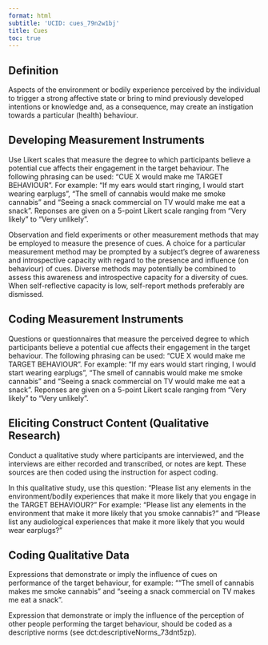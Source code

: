 ```yaml
---
format: html
subtitle: 'UCID: cues_79n2w1bj'
title: Cues
toc: true
---
```


## Definition

Aspects of the environment or bodily experience perceived by the individual to trigger a strong affective state or bring to mind previously developed intentions or knowledge and, as a consequence, may create an instigation towards a particular (health) behaviour.  




## Developing Measurement Instruments

Use Likert scales that measure the degree to which participants believe a potential cue affects their  engagement in the target behaviour. The following phrasing can be used: "CUE X would make me TARGET BEHAVIOUR". For example: "If my ears would start ringing, I would start wearing earplugs", "The smell of cannabis would make me smoke cannabis" and "Seeing a snack commercial on TV would make me eat a snack". Reponses are given on a 5-point Likert scale ranging from "Very likely" to "Very unlikely".

Observation and field experiments or other measurement methods that may be employed to measure the presence of cues. A choice for a particular measurement method may be prompted by a subject's degree of awareness and introspective capacity with regard to the presence and influence (on behaviour) of cues. Diverse methods may potentially be combined to assess this awareness and introspective capacity for a diversity of cues. When self-reflective capacity is low, self-report methods preferably are dismissed.










## Coding Measurement Instruments

Questions or questionnaires that measure the perceived degree to which participants believe a potential cue affects their  engagement in the target behaviour. The following phrasing can be used: "CUE X would make me TARGET BEHAVIOUR". For example: "If my ears would start ringing, I would start wearing earplugs", "The smell of cannabis would make me smoke cannabis" and "Seeing a snack commercial on TV would make me eat a snack". Reponses are given on a 5-point Likert scale ranging from "Very likely" to "Very unlikely".


## Eliciting Construct Content (Qualitative Research)

Conduct a qualitative study where participants are interviewed, and the interviews are either recorded and transcribed, or notes are kept. These sources are then coded using the instruction for aspect coding.

In this qualitative study, use this question: "Please list any elements in the environment/bodily experiences that make it more likely that you engage in the TARGET BEHAVIOUR?" For example: "Please list any elements in the environment that make it more likely that you smoke cannabis?" and "Please list any audiological experiences that make it more likely that you would wear earplugs?"


## Coding Qualitative Data

Expressions that demonstrate or imply the influence of cues on performance of the target behaviour, for example: ""The smell of cannabis makes me smoke cannabis" and "seeing a snack commercial on TV makes me eat a snack".

Expression that demonstrate or imply the influence of the perception of other people performing the target behaviour, should be coded as a descriptive norms (see dct:descriptiveNorms_73dnt5zp).

